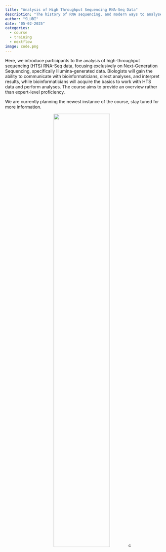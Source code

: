 ```yaml
---
title: "Analysis of High Throughput Sequencing RNA-Seq Data"
description: "The history of RNA sequencing, and modern ways to analyse the data - autumn 2025"
author: "SLUBI"
date: "05-02-2025"
categories:
  - course
  - training
  - nextflow
image: code.png
---
```


Here, we introduce participants to the analysis of high-throughput sequencing (HTS) RNA-Seq data, focusing exclusively on Next-Generation Sequencing, specifically Illumina-generated data. Biologists will gain the ability to communicate with bioinformaticians, direct analyses, and interpret results, while bioinformaticians will acquire the basics to work with HTS data and perform analyses. The course aims to provide an overview rather than expert-level proficiency.

We are currently planning the newest instance of the course, stay tuned for more information. 

<center>
![](code.png){.class width=60%}c